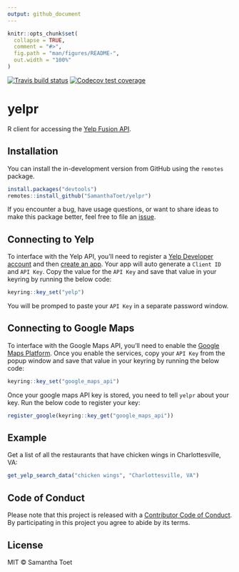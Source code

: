 ```yaml
---
output: github_document
---
```


<!-- README.md is generated from README.Rmd. Please edit that file -->

```r
knitr::opts_chunk$set(
  collapse = TRUE,
  comment = "#>",
  fig.path = "man/figures/README-",
  out.width = "100%"
)
```

[![Travis build status](https://travis-ci.org/SamanthaToet/yelpr.svg?branch=master)](https://travis-ci.org/SamanthaToet/yelpr) [![Codecov test coverage](https://codecov.io/gh/SamanthaToet/yelpr/branch/master/graph/badge.svg)](https://codecov.io/gh/SamanthaToet/yelpr?branch=master)

# yelpr

R client for accessing the [Yelp Fusion API](https://www.yelp.com/developers/documentation/v3). 

## Installation

You can install the in-development version from GitHub using the `remotes` package.

``` r
install.packages("devtools")
remotes::install_github("SamanthaToet/yelpr")
```
If you encounter a bug, have usage questions, or want to share ideas to make this package better, feel free to file an [issue](https://github.com/SamanthaToet/yelpr/issues).

## Connecting to Yelp

To interface with the Yelp API, you'll need to register a [Yelp Developer account](https://www.yelp.com/developers) and then [create an app](https://www.yelp.com/developers/v3/manage_app). Your app will auto generate a `Client ID` and `API Key`. Copy the value for the `API Key` and save that value in your keyring by running the below code: 

``` r
keyring::key_set("yelp")
```
You will be promped to paste your `API Key` in a separate password window. 

## Connecting to Google Maps

To interface with the Google Maps API, you'll need to enable the [Google Maps Platform](https://cloud.google.com/maps-platform/). Once you enable the services, copy your `API Key` from the popup window and save that value in your keyring by running the below code:

``` r
keyring::key_set("google_maps_api")
```

Once your google maps API key is stored, you need to tell `yelpr` about your key. Run the below code to register your key:

```r
register_google(keyring::key_get("google_maps_api"))
```

## Example

Get a list of all the restaurants that have chicken wings in Charlottesville, VA: 

``` r
get_yelp_search_data("chicken wings", "Charlottesville, VA")
```

## Code of Conduct

Please note that this project is released with a [Contributor Code of Conduct](https://github.com/SamanthaToet/yelpr/blob/master/CODE_OF_CONDUCT.md). By participating in this project you agree to abide by its terms.

## License

MIT © Samantha Toet

